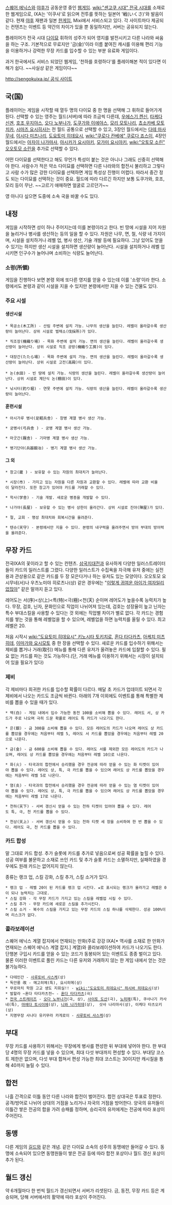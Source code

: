 [[스퀘어 에닉스]]와 [[야후]]가 공동운영 중인 [[웹게임]]. [[wiki:"센고쿠 시대" 전국 시대]]를 소재로 한 웹게임으로, IXA는 '이쿠사'로 읽으며 전투를 뜻하는 일본어 '戦(いくさ)'와 발음이 같다. 현재 [[야후]] 재팬과 일본 [[한게임]], Mixi에서 서비스되고 있다. 각 사이트마다 제공되는 컨텐츠는 이벤트 등 약간의 차이가 있을 뿐 동일하지만, 서버는 공유되지 않는다.

플레이어가 전국 시대 [[다이묘]] 휘하의 성주가 되어 영지를 발전시키고 다른 나라와 싸움을 하는 구조. 기본적으로 무료지만 '금(金)'이라 이름 붙여진 캐시를 이용해 편리 기능을 이용하거나 강력한 무장 카드를 입수할 수 있는 부분 유료화 게임이다.

과거 한국에서도 서비스 되었던 웹게임, '천하를 호령하다'를 플레이해본 적이 있다면 이해가 쉽다. ~~사실상 같은 게임이다~~

[[http://sengokuixa.jp/ 공식 사이트]]

== 국(国) ==

플레이어는 게임을 시작할 때 열두 명의 다이묘 중 한 명을 선택해 그 휘하로 들어가게 된다. 선택할 수 있는 영주는 월드(서버)에 따라 조금씩 다른데,  [[우에스기 켄신]], [[타케다 신겐]], [[호조 우지야스]], [[오다 노부나가]], [[도쿠가와 이에야스]], [[모리 모토나리]], [[쵸소카베 모토치카]], [[시마즈 요시히사]]는 전 월드 공통으로 선택할 수 있고, 3장인 월드에서는 [[다테 마사무네]], [[이시다 미츠나리]], [[도요토미 히데요시]], [[wiki:"쿠로다 칸베에" 쿠로다 죠스이]], 4장인 월드에서는 [[아자이 나가마사]], [[아시카가 요시아키]], [[모가미 요시아키]], [[wiki:"오토모 소린" 오오토모 소린]]을 추가로 선택할 수 있다.

어떤 다이묘를 선택한다고 해도 무언가 특성이 붙는 것은 아니나 그래도 신중히 선택해야 한다. 사람수가 적은 약소 다이묘를 선택하면 다른 나라와의 합전시 불리하고 그렇다고 사람 수가 많은 강한 다이묘를 선택하면 게임 특성상 진행이 어렵다. 따라서 중간 정도 되는 다이묘를 선택하는 것이 중요. 월드에 따라 다르긴 하지만 보통 도쿠가와, 호조, 모리 등이 무난. ~~고르기 애매하면 얼굴로 고르던가~~

영 아니다 싶으면 도중에 소속 국을 바꿀 수도 있다.

== 내정 ==

게임을 시작하면 성이 하나 주어지는데 이를 본령이라고 한다. 빈 땅에 시설을 지어 자원을 늘리거나 병사를 생산하는 등의 일을 할 수 있다. 자원은 나무, 면, 철, 식량 네 가지이며, 시설을 설치하거나 레벨 업, 병사 생산, 기술 개발 등에 필요하다. 그냥 있어도 얻을 수 있기는 하지만 생산 시설을 설치하면 생산량이 늘어난다. 시설을 설치하거나 레벨 업 시키면 인구수가 늘어나며 소비하는 식량도 늘어난다.

=== 소령(所領) ===

게임을 진행하다 보면 본령 외에 또다른 영지를 얻을 수 있는데 이를 '소령'이라 한다. 소령에서도 본령과 같이 시설을 지을 수 있지만 본령에서만 지을 수 있는 건물도 있다.

=== 주요 시설 ===

==== 생산시설 ====

 * 목공소(木工所) - 산림 주변에 설치 가능. 나무의 생산을 늘린다. 레벨이 올라갈수록 생산량이 늘어난다. 상위 시설로 벌채소(伐採所)가 있다.

 * 직조장(機織り場) - 목화 주변에 설치 가능. 면의 생산을 늘린다. 레벨이 올라갈수록 생산량이 늘어난다. 상위 시설로 직조 공방(機織り工房)이 있다.

 * 대장간(たたら場) - 목화 주변에 설치 가능. 면의 생산을 늘린다. 레벨이 올라갈수록 생산량이 늘어난다. 상위 시설로 고전(高殿)이 있다.
 
 * 논(水田) - 빈 땅에 설치 가능. 식량의 생산을 늘린다. 레벨이 올라갈수록 생산량이 늘어난다. 상위 시설로 계단식 논(棚田)이 있다.

 * 낚시터(釣り堀) - 연못 주변에 설치 가능. 식량의 생산을 늘린다. 레벨이 올라갈수록 생산량이 늘어난다.

==== 훈련시설 ====

 * 아시가루 병사(足軽兵舎) - 창병 계열 병사 생산 가능.

 * 궁병사(弓兵舎 ) - 궁병 계열 병사 생산 가능.

 * 마굿간(厩舎) - 기마병 계열 병사 생산 가능.

 * 병기단야(兵器鍛冶) - 병기 계열 병사 생산 가능.

==== 그 외 ====

 * 창고(蔵 ) - 보유할 수 있는 자원의 최대치가 늘어난다.

 * 시장(市) - 가지고 있는 자원을 다른 자원과 교환할 수 있다. 레벨에 따라 교환 비율이 달라진다. 또한 창고가 있어야 카드를 거래할 수 있다.

 * 학사(学舎) - 기술 개발. 새로운 병종을 개발할 수 있다.

 * 나가야(長屋) - 보유할 수 있는 병사 상한이 올라간다. 상위 시설로 진야(陣屋)가 있다.

 * 절, 교회 - 명성 최대치와 회복시간을 올려준다.

 * 텐슈(天守) - 본령에서만 지을 수 있다. 본령의 내구력을 올려주면서 방어 부대의 방어력을 올려준다.

== 무장 카드 ==

전국IXA의 꽃이라고 할 수 있는 컨텐츠. [[삼국지대전]]과 유사하게 다양한 일러스트레이터들이 카드의 일러스트를 그렸다. 다양한 일러스트가 수집욕을 자극해 유저 중에는 실전용과 관상용으로 같은 카드를 두 장 모은다거나 하는 유저도 있는 모양이다. 오오토모 요시무네(서)나 우츠노미야 히로츠나(상) 같은 경우에는 "[[이렇게 귀여운 아이가 여자일리 없잖아]]" 같은 말까지 듣고 있다.

레어도는 서(序)<상(上)<특(特)<극(極)<천(天) 순이며 레어도가 높을수록 능력치가 높다. 무장, 검호, 닌자, 문화인으로 직업이 나뉘어져 있는데, 검호는 성장율이 높고 닌자는 특수 부대스킬을 사용할 수 있다는 것 외에는 직업별 차이가 별로 없다. 각 카드는 경험치를 쌓는 것을 통해 레벨업을 할 수 있으며, 레벨업을 하면 능력치를 올릴 수 있다. 최고 레벨은 20.

처음 시작시 [[wiki:"도요토미 히데요시" 키노시타 토키치로]], [[혼다 타다카츠]], [[아케치 미츠히데]], [[이마가와 요시모토]] 중 한 장을 선택할 수 있다. 새로운 카드를 입수하기 위해서는 제비를 뽑거나 거래(取引) 메뉴를 통해 다른 유저가 올려놓은 카드에 입찰할 수 있다. 필요 없는 카드를 파는 것도 가능하다.(단, 거래 메뉴를 이용하기 위해서는 시장이 설치되어 있을 필요가 있다)

=== 제비 ===

각 제비마다 희귀한 카드를 입수할 확률이 다르다. 매달 초 카드가 업데이트 되면서 각 제비에서 나오는 카드도 조금씩 바뀐다. 아래의 7개 이외에도 이벤트를 통해 특별한 제비를 뽑을 수 있을 때가 있다.

 * 백(白) - 게임 내에서 입수 가능한 동전 100을 소비해 뽑을 수 있다. 레어도 서, 상 카드가 주로 나오며 극히 드문 확률로 레어도 특 카드가 나오기도 한다.

 * 은(銀) - 금 300을 소비해 뽑을 수 있다. 모든 레어도의 카드가 나오며 레어도 상 카드를 뽑았을 경우에는 처음부터 레벨 5, 레어도 서 카드를 뽑았을 경우에는 처음부터 레벨 20으로 나온다.

 * 금(金) - 금 600을 소비해 뽑을 수 있다. 레어도 서를 제외한 모든 레어도의 카드가 나오며, 레어도 상 카드를 뽑았을 경우에는 처음부터 레벨 10으로 나온다.

 * 화(火) - 타국과의 합전에서 승리했을 경우 전공에 따라 얻을 수 있는 화 티켓이 있어야 뽑을 수 있다. 레어도 상, 특, 극 카드를 뽑을 수 있으며 레어도 상 카드를 뽑았을 경우에는 처음부터 레벨 5로 나온다.

 * 염(炎) - 타국과의 합전에서 승리했을 경우 전공에 따라 얻을 수 있는 염 티켓이 있어야 뽑을 수 있다. 레어도 상, 특, 극 카드를 뽑을 수 있으며 레어도 상 카드를 뽑았을 경우에는 처음부터 레벨 17로 나온다.

 * 천하(天下) - 서버 갱신시 얻을 수 있는 천하 티켓이 있어야 뽑을 수 있다. 레어도 특, 극, 천 카드를 뽑을 수 있다.

 * 천상(天上) - 서버 갱신시 얻을 수 있는 천하 티켓 세 장을 소비하여 한 번 뽑을 수 있다. 레어도 극, 천 카드를 뽑을 수 있다.

=== 카드 합성 ===

말 그대로 카드 합성. 추가 슬롯에 카드를 추가로 넣음으로써 성공 확률을 높힐 수 있다. 성공 여부를 불문하고 소재로 쓰인 카드 및 추가 슬롯 카드는 소멸하지만, 실패하였을 경우에도 원래 카드는 없어지지 않는다.

종류는 랭크 업, 스킬 강화, 스킬 추가, 스킬 소거가 있다.

 * 랭크 업 - 레벨 20이 된 카드를 랭크 업 시킨다. ★로 표시되는 랭크가 올라가고 레벨은 0이 되나 능력치는 그대로.
 * 스킬 강화 - 각 무장 카드가 가지고 있는 스킬을 레벨업 시킬 수 있다.
 * 스킬 추가 - 무장 카드에 새로운 스킬을 추가시킨다.
 * 스킬 소거 - 복수의 스킬을 가지고 있는 무장 카드의 스킬 하나를 삭제한다. 성공 100%이며 리스크가 없다.

=== 콜라보레이션 ===

스퀘어 에닉스 계열 잡지에서 연재되는 만화(주로 강강 IXA[* 역사를 소재로 한 만화가 연재되는 스퀘어 에닉스 계열 잡지.] 계열)와 콜라보레이션하여 카드가 나오기도 한다. 단행본 구입시 카드를 얻을 수 있는 코드가 동봉되어 있는 이벤트도 종종 벌이고 있다. 물론 이러한 이벤트로 풀린 카드는 다른 유저와 거래하지 않는 한 게임 내에서 얻는 것은 불가능하다.

 * 다테인간 - [[사루토비 사스케]](상)
 * 독안룡 改 - 메고히메(특), 요시히메(상)
 * 무로마치 학원 고교 생도 지휘실!! - [[wiki:"도요토미 히데요시" 하시바 히데요시]](상)
 * 발할라 ~혼다 타다카츠전~ - [[혼다 타다카츠]](극)
 * [[전국 스트레이즈]] - [[오다 노부나가]](극, 상), [[사이토 도산]](극), [[노히메]](특), 쿠사나기 카사네(특), [[마에다 토시이에]](상), [[니와 나가히데]](상),  삿사 나리마사(상), 이케다 타츠오키(상)
 * 지명무장 사나다 유키무라 카게로이 - [[사루토비 사스케]](상)

== 부대 ==

무장 카드를 사용하기 위해서는 무장에게 병사를 편성한 뒤 부대에 넣어야 한다. 한 부대 당 4명의 무장 카드를 넣을 수 있으며, 최대 다섯 부대까지 편성할 수 있다. 부대당 코스트 제한은 없으며, 다섯 부대 합쳐서 편성 가능한 최대 코스트는 30이지만 캐시질을 통해 40까지 늘릴 수 있다.

== 합전 ==

나흘 간격으로 이틀 동안 다른 나라와 합전이 벌어진다. 합전 상대국은 투표로 정한다. 공격/방어로 나뉘어 상대의 거점을 노리거나 자국의 거점을 방어한다. 양국의 유저들이 이틀간 쌓은 전공의 합을 가려 승패를 정하며, 승리국의 유저에게는 전공에 따라 포상이 주어진다.

== 동맹 ==

다른 게임의 [[길드]]와 같은 개념. 같은 다이묘 소속의 성주의 동맹에만 들어갈 수 있다. 동맹에 소속되어 있으면 동맹원들이 쌓은 전공 등에 따라 합전 포상이나 월드 갱신 포상이 추가 된다.

== 월드 갱신 ==

약 6개월마다 한 번씩 월드가 갱신되면서 서버가 리셋된다. 금, 동전, 무장 카드 등은 계승되며, 당해 서버에서의 활약에 따라 포상이 주어진다.
